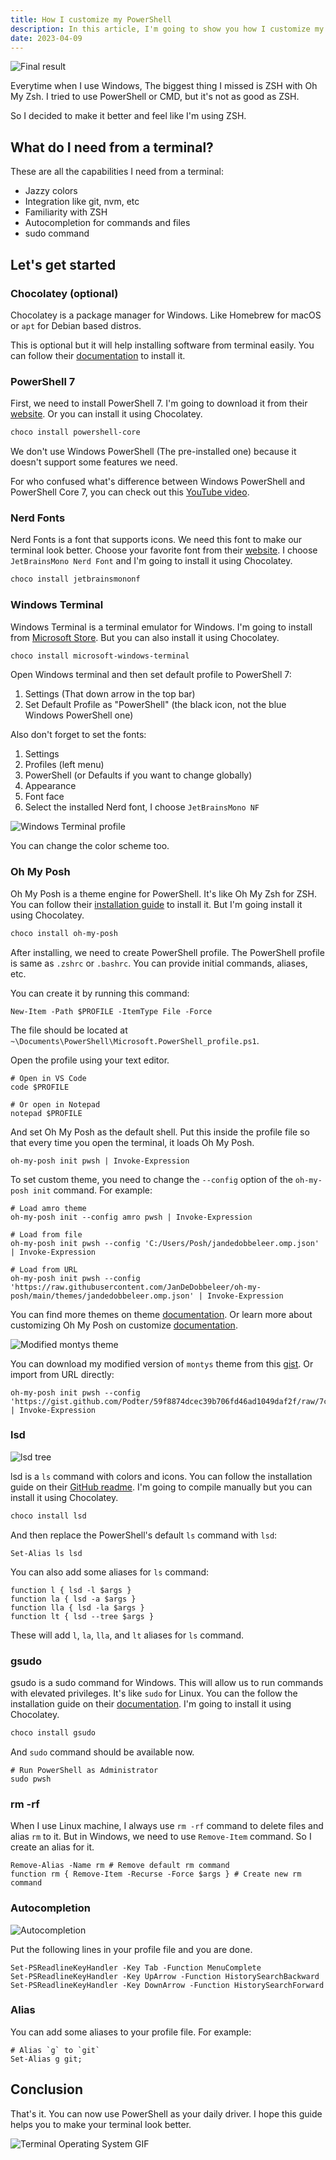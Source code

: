 ```yaml
---
title: How I customize my PowerShell
description: In this article, I'm going to show you how I customize my PowerShell to make it look better.
date: 2023-04-09
---
```


<Image
  src="/blog/pwsh-customization/final.png"
  alt="Final result"
  width={1138}
  height={718}
/>

Everytime when I use Windows, The biggest thing I missed is ZSH with Oh My Zsh.
I tried to use PowerShell or CMD, but it's not as good as ZSH.

So I decided to make it better and feel like I'm using ZSH.

## What do I need from a terminal?

These are all the capabilities I need from a terminal:

- Jazzy colors
- Integration like git, nvm, etc
- Familiarity with ZSH
- Autocompletion for commands and files
- sudo command

## Let's get started

### Chocolatey (optional)

Chocolatey is a package manager for Windows. Like Homebrew for macOS or `apt` for Debian based distros.

This is optional but it will help installing software from terminal easily. You can follow their [documentation](https://chocolatey.org/install) to install it.

### PowerShell 7

First, we need to install PowerShell 7. I'm going to download it from their [website](https://learn.microsoft.com/en-us/powershell/scripting/install/installing-powershell). Or you can install it using Chocolatey.

```powershell
choco install powershell-core
```

We don't use Windows PowerShell (The pre-installed one) because it doesn't support some features we need.

For who confused what's difference between Windows PowerShell and PowerShell Core 7, you can check out this [YouTube video](https://www.youtube.com/watch?v=PqHfuaF2EiY).

### Nerd Fonts

Nerd Fonts is a font that supports icons. We need this font to make our terminal look better. Choose your favorite font from their [website](https://www.nerdfonts.com/font-downloads). I choose `JetBrainsMono Nerd Font` and I'm going to install it using Chocolatey.

```powershell
choco install jetbrainsmononf
```

### Windows Terminal

Windows Terminal is a terminal emulator for Windows. I'm going to install from [Microsoft Store](https://www.microsoft.com/en-us/p/windows-terminal/9n0dx20hk701). But you can also install it using Chocolatey.

```powershell
choco install microsoft-windows-terminal
```

Open Windows terminal and then set default profile to PowerShell 7:

1. Settings (That down arrow in the top bar)
2. Set Default Profile as "PowerShell" (the black icon, not the blue Windows PowerShell one)

Also don't forget to set the fonts:

1. Settings
2. Profiles (left menu)
3. PowerShell (or Defaults if you want to change globally)
4. Appearance
5. Font face
6. Select the installed Nerd font, I choose `JetBrainsMono NF`

<Image
  src="/blog/pwsh-customization/wt-font.png"
  alt="Windows Terminal profile"
  width={1138}
  height={709}
/>

You can change the color scheme too.

### Oh My Posh

Oh My Posh is a theme engine for PowerShell. It's like Oh My Zsh for ZSH. You can follow their [installation guide](https://ohmyposh.dev/docs/installation/windows) to install it. But I'm going install it using Chocolatey.

```powershell
choco install oh-my-posh
```

After installing, we need to create PowerShell profile. The PowerShell profile is same as `.zshrc` or `.bashrc`. You can provide initial commands, aliases, etc.

You can create it by running this command:

```pwsh
New-Item -Path $PROFILE -ItemType File -Force
```

The file should be located at `~\Documents\PowerShell\Microsoft.PowerShell_profile.ps1`.

Open the profile using your text editor.

```pwsh
# Open in VS Code
code $PROFILE

# Or open in Notepad
notepad $PROFILE
```

And set Oh My Posh as the default shell. Put this inside the profile file so that every time you open the terminal, it loads Oh My Posh.

```pwsh
oh-my-posh init pwsh | Invoke-Expression
```

To set custom theme, you need to change the `--config` option of the `oh-my-posh init` command. For example:

```pwsh
# Load amro theme
oh-my-posh init --config amro pwsh | Invoke-Expression

# Load from file
oh-my-posh init pwsh --config 'C:/Users/Posh/jandedobbeleer.omp.json' | Invoke-Expression

# Load from URL
oh-my-posh init pwsh --config 'https://raw.githubusercontent.com/JanDeDobbeleer/oh-my-posh/main/themes/jandedobbeleer.omp.json' | Invoke-Expression
```

You can find more themes on theme [documentation](https://ohmyposh.dev/docs/themes). Or learn more about customizing Oh My Posh on customize [documentation](https://ohmyposh.dev/docs/installation/customize).

<Image
  src="/blog/pwsh-customization/oh-my-posh-theme.png"
  alt="Modified montys theme"
  width={558}
  height={184}
/>

You can download my modified version of `montys` theme from this [gist](https://gist.github.com/Podter/59f8874dcec39b706fd46ad1049daf2f). Or import from URL directly:

```pwsh
oh-my-posh init pwsh --config 'https://gist.github.com/Podter/59f8874dcec39b706fd46ad1049daf2f/raw/7cfe4e98eb81ecf80519f8de0a9ae4c1f9483025/montys.omp.json' | Invoke-Expression
```

### lsd

<Image
  src="/blog/pwsh-customization/lsd.png"
  alt="lsd tree"
  width={1141}
  height={279}
/>

lsd is a `ls` command with colors and icons. You can follow the installation guide on their [GitHub readme](https://github.com/lsd-rs/lsd#installation). I'm going to compile manually but you can install it using Chocolatey.

```powershell
choco install lsd
```

And then replace the PowerShell's default `ls` command with `lsd`:

```pwsh
Set-Alias ls lsd
```

You can also add some aliases for `ls` command:

```pwsh
function l { lsd -l $args }
function la { lsd -a $args }
function lla { lsd -la $args }
function lt { lsd --tree $args }
```

These will add `l`, `la`, `lla`, and `lt` aliases for `ls` command.

### gsudo

gsudo is a sudo command for Windows. This will allow us to run commands with elevated privileges. It's like `sudo` for Linux. You can the follow the installation guide on their [documentation](https://gerardog.github.io/gsudo/docs/install). I'm going to install it using Chocolatey.

```powershell
choco install gsudo
```

And `sudo` command should be available now.

```pwsh
# Run PowerShell as Administrator
sudo pwsh
```

### rm -rf

When I use Linux machine, I always use `rm -rf` command to delete files and alias `rm` to it. But in Windows, we need to use `Remove-Item` command. So I create an alias for it.

```pwsh
Remove-Alias -Name rm # Remove default rm command
function rm { Remove-Item -Recurse -Force $args } # Create new rm command
```

### Autocompletion

<Image
  src="/blog/pwsh-customization/autocompletion.png"
  alt="Autocompletion"
  width={587}
  height={138}
/>

Put the following lines in your profile file and you are done.

```pwsh
Set-PSReadlineKeyHandler -Key Tab -Function MenuComplete
Set-PSReadlineKeyHandler -Key UpArrow -Function HistorySearchBackward
Set-PSReadlineKeyHandler -Key DownArrow -Function HistorySearchForward
```

### Alias

You can add some aliases to your profile file. For example:

```pwsh
# Alias `g` to `git`
Set-Alias g git;
```

## Conclusion

That's it. You can now use PowerShell as your daily driver. I hope this guide helps you to make your terminal look better.

<Image
  src="/blog/pwsh-customization/terminal.gif"
  alt="Terminal Operating System GIF"
  width={668}
  height={331}
  unoptimized
/>
